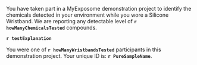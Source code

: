 

You have taken part in a MyExposome demonstration project to identify the chemicals detected in your environment while you wore a Silicone Wristband.  We are reporting any detectable level of  **`r howManyChemicalsTested`** compounds.  

**`r testExplanation`** 

You were one of  **`r howManyWristbandsTested`** participants in this demonstration project. Your unique ID is:   **`r PureSampleName`**.

<!--
[comment1]: # (The line below, taken out of comment, will identify the MyExposome subject name (not show in output).)
[comment2]: # (You were originally assigned, by MyExposome, the unique subject identifier of **   r PureSampleName   **.)
-->






